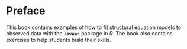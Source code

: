 # Preface {.unnumbered}

This book contains examples of how to fit structural equation models to observed data with the **`lavaan`** package in *R*. The book also contains exercises to help students build their skills.
